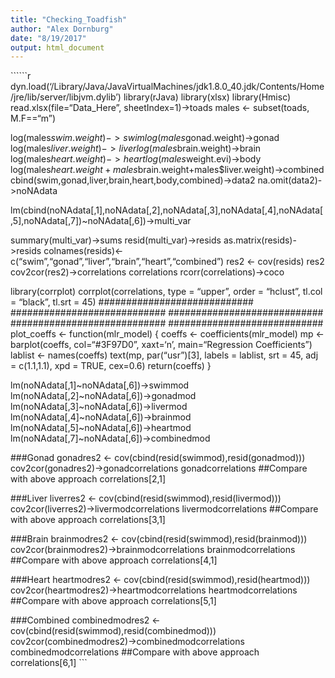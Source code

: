```yaml
---
title: "Checking_Toadfish"
author: "Alex Dornburg"
date: "8/19/2017"
output: html_document
---
```


``````r
dyn.load('/Library/Java/JavaVirtualMachines/jdk1.8.0_40.jdk/Contents/Home/jre/lib/server/libjvm.dylib')
library(rJava)
library(xlsx)
library(Hmisc)
read.xlsx(file="Data_Here", sheetIndex=1)->toads
males <- subset(toads, M.F=="m")

log(males$swim.weight)->swim
log(males$gonad.weight)->gonad
log(males$liver.weight)->liver
log(males$brain.weight)->brain
log(males$heart.weight)->heart
log(males$weight.evi)->body
log(males$heart.weight+males$brain.weight+males$liver.weight)->combined
cbind(swim,gonad,liver,brain,heart,body,combined)->data2
na.omit(data2)->noNAdata

lm(cbind(noNAdata[,1],noNAdata[,2],noNAdata[,3],noNAdata[,4],noNAdata[,5],noNAdata[,7])~noNAdata[,6])->multi_var

summary(multi_var)->sums
resid(multi_var)->resids
as.matrix(resids)->resids
colnames(resids)<-c("swim","gonad","liver","brain","heart","combined")
res2 <- cov(resids)
res2
cov2cor(res2)->correlations
correlations
rcorr(correlations)->coco

library(corrplot)
corrplot(correlations, type = "upper", order = "hclust", tl.col = "black", tl.srt = 45)
############################
############################
############################
############################
############################
plot_coeffs <- function(mlr_model) {
      coeffs <- coefficients(mlr_model)
      mp <- barplot(coeffs, col="#3F97D0", xaxt='n', main="Regression Coefficients")
      lablist <- names(coeffs)
      text(mp, par("usr")[3], labels = lablist, srt = 45, adj = c(1.1,1.1), xpd = TRUE, cex=0.6)
      return(coeffs)
    }

lm(noNAdata[,1]~noNAdata[,6])->swimmod
lm(noNAdata[,2]~noNAdata[,6])->gonadmod
lm(noNAdata[,3]~noNAdata[,6])->livermod
lm(noNAdata[,4]~noNAdata[,6])->brainmod
lm(noNAdata[,5]~noNAdata[,6])->heartmod
lm(noNAdata[,7]~noNAdata[,6])->combinedmod

###Gonad
gonadres2 <- cov(cbind(resid(swimmod),resid(gonadmod)))
cov2cor(gonadres2)->gonadcorrelations
gonadcorrelations
##Compare with above approach
correlations[2,1]

###Liver
liverres2 <- cov(cbind(resid(swimmod),resid(livermod)))
cov2cor(liverres2)->livermodcorrelations
livermodcorrelations
##Compare with above approach
correlations[3,1]

###Brain
brainmodres2 <- cov(cbind(resid(swimmod),resid(brainmod)))
cov2cor(brainmodres2)->brainmodcorrelations
brainmodcorrelations
##Compare with above approach
correlations[4,1]


###Heart
heartmodres2 <- cov(cbind(resid(swimmod),resid(heartmod)))
cov2cor(heartmodres2)->heartmodcorrelations
heartmodcorrelations
##Compare with above approach
correlations[5,1]

###Combined
combinedmodres2 <- cov(cbind(resid(swimmod),resid(combinedmod)))
cov2cor(combinedmodres2)->combinedmodcorrelations
combinedmodcorrelations
##Compare with above approach
correlations[6,1]
```


